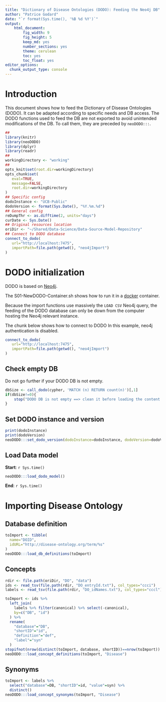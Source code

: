 ```yaml
---
title: "Dictionary of Disease Ontologies (DODO): Feeding the Neo4j DB"
author: "Patrice Godard"
date: "`r format(Sys.time(), '%B %d %Y')`"
output:
    html_document:
        fig_width: 9
        fig_height: 5
        keep_md: yes
        number_sections: yes
        theme: cerulean
        toc: yes
        toc_float: yes
editor_options: 
  chunk_output_type: console
---
```


<!----------------------------------------------------------------->
<!----------------------------------------------------------------->
# Introduction

This document shows how to feed the Dictionary of Disease Ontologies (DODO).
It can be adapted according to specific needs and DB access.
The DODO functions used to feed the DB are not exported to avoid
unintended modifications of the DB. To call them, they are preceded
by `neoDODO:::`.

```r
##
library(knitr)
library(neoDODO)
library(dplyr)
library(readr)
##
workingDirectory <- "working"
##
opts_knit$set(root.dir=workingDirectory)
opts_chunk$set(
   eval=TRUE,
   message=FALSE,
   root.dir=workingDirectory
)
## Specific config
dodoInstance <- "UCB-Public"
dodoVersion <- format(Sys.Date(), "%Y.%m.%d")
## General config
reDumpThr <- as.difftime(2, units="days")
curDate <- Sys.Date()
## Original resources location
oriDir <- "~/Shared/Data-Science/Data-Source-Model-Repository"
## Connect to DODO database
connect_to_dodo(
   url="http://localhost:7475",
   importPath=file.path(getwd(), "neo4jImport")
)
```


<!----------------------------------------------------------------->
<!----------------------------------------------------------------->
# DODO initialization

DODO is based on [Neo4j](https://neo4j.com/).

The S01-NewDODO-Container.sh shows how to run it in
a [docker](https://www.docker.com/) container.

Because the import functions use massively the `LOAD CSV` Neo4j query, 
the feeding of the DODO database can only be down from the
computer hosting the Neo4j relevant instance.

The chunk below shows how to connect to DODO In this example,
neo4j authentication is disabled.

```r
connect_to_dodo(
   url="http://localhost:7475",
   importPath=file.path(getwd(), "neo4jImport")
)
```

## Check empty DB

Do not go further if your DODO DB is not empty.

```r
dbSize <- call_dodo(cypher, 'MATCH (n) RETURN count(n)')[,1]
if(dbSize!=0){
    stop("DODO DB is not empty ==> clean it before loading the content below")
}
```

## Set DODO instance and version

```r
print(dodoInstance)
print(dodoVersion)
neoDODO:::set_dodo_version(dodoInstance=dodoInstance, dodoVersion=dodoVersion)
```

## Load Data model

**Start**: `r Sys.time()`

```r
neoDODO:::load_dodo_model()
```

**End**: `r Sys.time()`

<!----------------------------------------------------------------->
<!----------------------------------------------------------------->
# Importing Disease Ontology

## Database definition

```r
toImport <- tibble(
  name="DOID",
  idURL="http://disease-ontology.org/term/%s"
)
neoDODO:::load_db_definitions(toImport)
```

## Concepts

```r
rdir <- file.path(oriDir, "DO", "data")
ids <- read_tsv(file.path(rdir, "DO_entryId.txt"), col_types="ccci")
labels <- read_tsv(file.path(rdir, "DO_idNames.txt"), col_types="cccl")
```

```r
toImport <- ids %>%
  left_join(
    labels %>% filter(canonical) %>% select(-canonical),
    by=c("DB", "id")
  ) %>%
  rename(
    "database"="DB",
    "shortID"="id",
    "definition"="def",
    "label"="syn"
  )
stopifnot(nrow(distinct(toImport, database, shortID))==nrow(toImport))
neoDODO:::load_concept_definitions(toImport, "Disease")
```

## Synonyms

```r
toImport <- labels %>%
  select("database"=DB, "shortID"=id, "value"=syn) %>%
  distinct()
neoDODO:::load_concept_synonyms(toImport, "Disease")
```





